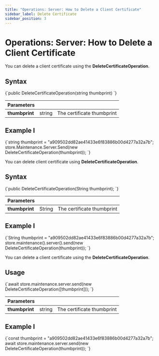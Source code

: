 ---
title: "Operations: Server: How to Delete a Client Certificate"
sidebar_label: Delete Certificate
sidebar_position: 3
---




# Operations: Server: How to Delete a Client Certificate
<LanguageSwitcher supportedLanguages={supportedLanguages} />
<LanguageContent language="csharp">


You can delete a client certificate using the **DeleteCertificateOperation**.  

## Syntax

<TabItem value="something" label="delete_cert_1">
<CodeBlock language="csharp">
{`public DeleteCertificateOperation(string thumbprint)
`}
</CodeBlock>
</TabItem>

| Parameters | | |
| ------------- | ------------- | ----- |
| **thumbprint** | string | The certificate thumbprint |

## Example I

<TabItem value="something" label="delete_cert_2">
<CodeBlock language="csharp">
{`string thumbprint = "a909502dd82ae41433e6f83886b00d4277a32a7b";
store.Maintenance.Server.Send(new DeleteCertificateOperation(thumbprint));
`}
</CodeBlock>
</TabItem>


</LanguageContent>
<LanguageContent language="java">


You can delete client certificate using **DeleteCertificateOperation**. 

## Syntax

<TabItem value="something-something" label="delete_cert_1">
<CodeBlock language="java">
{`public DeleteCertificateOperation(String thumbprint);
`}
</CodeBlock>
</TabItem>

| Parameters | | |
| ------------- | ------------- | ----- |
| **thumbprint** | String | The certificate thumbprint |

## Example I

<TabItem value="something-something" label="delete_cert_2">
<CodeBlock language="java">
{`String thumbprint = "a909502dd82ae41433e6f83886b00d4277a32a7b";
store.maintenance().server().send(new DeleteCertificateOperation(thumbprint));
`}
</CodeBlock>
</TabItem>


</LanguageContent>
<LanguageContent language="nodejs">


You can delete a client certificate using the **DeleteCertificateOperation**.  

## Usage

<TabItem value="something-something" label="delete_cert_1">
<CodeBlock language="nodejs">
{`await store.maintenance.server.send(new DeleteCertificateOperation([thumbprint]));
`}
</CodeBlock>
</TabItem>

| Parameters | | |
| ------------- | ------------- | ----- |
| **thumbprint** | string | The certificate thumbprint |

## Example I

<TabItem value="something-something" label="delete_cert_2">
<CodeBlock language="nodejs">
{`const thumbprint = "a909502dd82ae41433e6f83886b00d4277a32a7b";
await store.maintenance.server.send(new DeleteCertificateOperation(thumbprint));
`}
</CodeBlock>
</TabItem>


</LanguageContent>